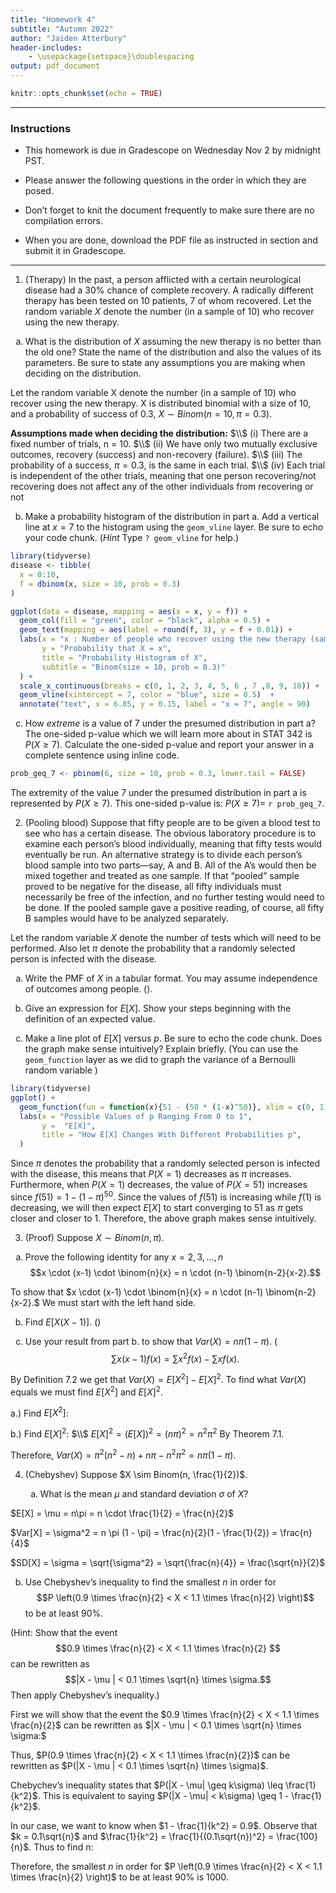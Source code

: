 ```yaml
---
title: "Homework 4"
subtitle: "Autumn 2022"
author: "Jaiden Atterbury"
header-includes:
    - \usepackage{setspace}\doublespacing
output: pdf_document
---
```


```r
knitr::opts_chunk$set(echo = TRUE)

```

* * * 

### Instructions

- This homework is due in Gradescope on Wednesday Nov 2 by midnight PST.

- Please answer the following questions in the order in which they are posed. 

- Don't forget to knit the document frequently to make sure there are no compilation errors. 

- When you are done, download the PDF file as instructed in section and submit it in Gradescope. 


* * *


1. (Therapy) In the past, a person afflicted with a certain neurological disease had a 30% chance of complete recovery. A radically different therapy has been tested on 10 patients, 7 of whom recovered. Let the random variable $X$ denote the number (in a sample of 10) who recover using the new therapy. 

a. What is the distribution of $X$ assuming the new therapy is no better than the old one? State the name of the distribution and also the values of its parameters. Be sure to state any assumptions you are making when deciding on the distribution. 

Let the random variable X denote the number (in a sample of 10) who recover using the new therapy. X is distributed binomial with a size of 10,
and a probability of success of 0.3, $X \sim Binom(n = 10, \pi = 0.3)$. 

**Assumptions made when deciding the distribution:** $\\$
(i) There are a fixed number of trials, n = 10. $\\$
(ii) We have only two mutually exclusive outcomes, recovery (success) and non-recovery (failure). $\\$
(iii) The probability of a success, $\pi = 0.3$, is the same in each trial. $\\$
(iv) Each trial is independent of the other trials, meaning that one person recovering/not recovering does not affect any of the other individuals from recovering or not

b. Make a probability histogram of the distribution in part a. Add a vertical line at $x=7$ to the histogram using the `geom_vline` layer.  Be sure to echo your code chunk. (*Hint* Type `? geom_vline` for help.)

```r
library(tidyverse)
disease <- tibble(
  x = 0:10,
  f = dbinom(x, size = 10, prob = 0.3)
)

ggplot(data = disease, mapping = aes(x = x, y = f)) +
  geom_col(fill = "green", color = "black", alpha = 0.5) +
  geom_text(mapping = aes(label = round(f, 3), y = f + 0.01)) +
  labs(x = "x : Number of people who recover using the new therapy (sample of 10.)",
       y = "Probability that X = x",
       title = "Probability Histogram of X",
       subtitle = "Binom(size = 10, prob = 0.3)"  
  ) +
  scale_x_continuous(breaks = c(0, 1, 2, 3, 4, 5, 6 , 7 ,8, 9, 10)) +
  geom_vline(xintercept = 7, color = "blue", size = 0.5)  +
  annotate("text", x = 6.85, y = 0.15, label = "x = 7", angle = 90)

```

c. How *extreme* is a value of 7 under the presumed distribution in part a? The one-sided p-value which we will learn more about in STAT 342 is $P(X \geq 7)$. Calculate the one-sided p-value and report your answer in a complete sentence using inline code.  

```r
prob_geq_7 <- pbinom(6, size = 10, prob = 0.3, lower.tail = FALSE)
```

The extremity of the value 7 under the presumed distribution in part a is represented by $P(X \geq 7)$. This one-sided p-value is: $P(X \geq 7) =$ `r prob_geq_7`.

2. (Pooling blood) Suppose that fifty people are to be given a blood test to see who has a certain disease. The obvious laboratory procedure is to examine each person’s blood individually,
meaning that fifty tests would eventually be run. An alternative strategy is to divide
each person’s blood sample into two parts—say, A and B. All of the A’s would then
be mixed together and treated as one sample. If that “pooled” sample proved to be negative for the disease, all fifty individuals must necessarily be free of the infection,
and no further testing would need to be done. If the pooled sample gave a positive
reading, of course, all fifty B samples would have to be analyzed separately.

Let the random variable $X$ denote the number of tests which will need to be performed. Also let $\pi$ denote the probability that a randomly selected person is infected with the disease.

a. Write the PMF of $X$ in a tabular format. You may assume independence of outcomes among people. (\emph{Hint: $X$ only has 2 values: 1, 51}).

\begin{tabular}{|c|c|c|} \hline
$x$ & 1 & 51 \\ \hline
$f(x)$ & $(1-\pi)^{50}$ & $1 - (1-\pi)^{50}$  \\ \hline
\end{tabular}

b. Give an expression for $E\left[X \right]$. Show your steps beginning with the definition of an expected value.
\begin{align*}
E[X] &= \sum_x x \cdot P(X = x) = \sum_x x \cdot f(x) \\
&= 1(1 - \pi)^{50} + 51(1 - (1 - \pi)^{50}) \\
&= (1 - \pi)^{50} + 51 - 51(1 - \pi)^{50} \\
&= 51 - 50(1 - \pi)^{50}
\end{align*}

c. Make a line plot of $E\left[X \right]$ versus $p$. Be sure to echo the code chunk. Does the graph make sense intuitively? Explain briefly. (You can use the `geom_function` layer as we did to graph the variance of a Bernoulli random variable )

```r
library(tidyverse)
ggplot() +
  geom_function(fun = function(x){51 - (50 * (1-x)^50)}, xlim = c(0, 1)) +
  labs(x = "Possible Values of p Ranging From 0 to 1",
       y =  "E[X]",
       title = "How E[X] Changes With Different Probabilities p",
  ) 
```

Since $\pi$ denotes the probability that a randomly selected person is infected with the disease, this means that $P(X = 1)$ decreases as $\pi$ increases. Furthermore, when $P(X = 1)$ decreases, the value of $P(X = 51)$ increases since $f(51) = 1 - (1 - \pi)^{50}$. Since the values of $f(51)$ is increasing while $f(1)$ is decreasing, we will then expect $E[X]$ to start converging to $51$ as $\pi$ gets closer and closer to 1. Therefore, the above graph makes sense intuitively.

3. (Proof) Suppose $X \sim Binom(n, \pi)$. 
   
a.  Prove the following identity for any $x = 2, 3, \dots, n$
   $$x \cdot (x-1) \cdot \binom{n}{x} = n \cdot (n-1) \binom{n-2}{x-2}.$$

To show that $x \cdot (x-1) \cdot \binom{n}{x} = n \cdot (n-1) \binom{n-2}{x-2}.$ We must start with the left hand side.
\begin{align*}
x \cdot (x-1) \cdot \binom{n}{x} &= x \cdot (x-1) \cdot \frac{n!}{x!(n-x)!} \quad \text{(Definition of Binomial Coefficient)} \\
&= \frac{x \cdot (x-1)n!}{x \cdot (x-1) \cdot (x-2)!(n-x)!} \\
&= \frac{n!}{(x-2)!(n-x)!} \\
&= \frac{n \cdot (n-1)(n-2)!}{(x-2)!(n-2-(x-2))!} \\
&= n \cdot (n-1) \cdot \binom{n - 2}{x - 2}
\end{align*}

b. Find $E\left[ X (X-1) \right]$. (\emph{Hint: follow the derivation for $E\left[X \right]$ in Theorem 7.1 for the binomial random variable})
\begin{align*}
E[X(X-1)] &= \sum_{x = 0}^{n} x \cdot (x-1) \cdot f(x) = \sum_{x = 0}^{n} x (x-1) \binom{n}{x} \pi^x (1 - \pi)^{n - x}  \\
&= \sum_{x = 2}^{n} x (x-1) \binom{n}{x} \pi^x (1 - \pi)^{n - x} \\
&= n(n-1) \pi^2 \sum_{x = 2}^{n} \binom{n - 2}{x - 2} \pi^{x - 2} (1 - \pi)^{n - x} \quad \text{(By Problem 3a.)} \\
&= n(n-1) \pi^2 \sum_{y = 0}^{n - 2} \binom{n - 2}{y} \pi^{y} (1 - \pi)^{n - 2 - y} \quad \text{(Let $y = x - 2$)} \\
&= \pi^2 (n^2 - n) \quad \text{(By Fact 2)}
\end{align*}
   
c. Use your result from part b. to show that 
   $Var(X) = n \pi (1-\pi).$ (\emph{Hint:} 
   $$\sum x (x-1) f(x) = \sum x^2 f(x) - \sum x f(x).$$
   
By Definition 7.2 we get that $Var(X) = E[X^2] - E[X]^2$. To find what $Var(X)$ equals we must find $E[X^2]$ and $E[X]^2$.

a.) Find $E[X^2]$:
\begin{align*}
E[X^2] &= E[X(X - 1)] + E[X] \quad \text{(Problem 3a. and Lemma 7.2)} \\
&= \sum x (x-1) f(x) + \sum x f(x) \quad \text{(Definition 7.1)} \\
&= \pi^2 (n^2 - n) + n\pi \quad \text{(Problem 3a. and Theorem 7.1)} 
\end{align*}

b.) Find $E[X]^2$: $\\$
$E[X]^2 = (E[X])^2 = (n\pi)^2 = n^2\pi^2$ By Theorem 7.1.

Therefore, $Var(X) = \pi^2 (n^2 - n) + n\pi - n^2\pi^2 = n\pi(1 - \pi)$.
   
4. (Chebyshev) Suppose $X \sim Binom(n, \frac{1}{2})$. 

   a. What is the mean $\mu$ and standard deviation $\sigma$ of $X$?
   
$E[X] = \mu = n\pi = n \cdot \frac{1}{2} = \frac{n}{2}$

$Var[X] = \sigma^2 = n \pi (1 - \pi) = \frac{n}{2}(1 - \frac{1}{2}) = \frac{n}{4}$

$SD[X] = \sigma = \sqrt{\sigma^2} = \sqrt{\frac{n}{4}} = \frac{\sqrt{n}}{2}$
   
   b. Use Chebyshev's inequality to find the smallest $n$ in order for 
$$P \left(0.9 \times \frac{n}{2} < X < 1.1 \times \frac{n}{2} \right)$$ to be at least 90%.

   (Hint: Show that the event $$0.9 \times \frac{n}{2} < X < 1.1 \times \frac{n}{2} $$ can be rewritten as $$|X - \mu | < 0.1 \times \sqrt{n} \times \sigma.$$ Then apply Chebyshev's inequality.)
   
First we will show that the event the $0.9 \times \frac{n}{2} < X < 1.1 \times \frac{n}{2}$ can be rewritten as $|X - \mu | < 0.1 \times \sqrt{n} \times \sigma:$
\begin{align*}
0.9 \times \frac{n}{2} &< X < 1.1 \times \frac{n}{2} \\
0.9\mu &< X < 1.1\mu \\
\mu(1 - 0.1) &< X < \mu(1 + 0.1) \\
\mu - 0.1\mu &< X < \mu + 0.1\mu \\
\mu - 0.1 \times \sqrt{n} \times \sigma &< X < \mu + 0.1 \times \sqrt{n} \times \sigma \\
|X - \mu| &< 0.1 \times \sqrt{n} \times \sigma
\end{align*}

Thus, $P(0.9 \times \frac{n}{2} < X < 1.1 \times \frac{n}{2})$ can be rewritten as $P(|X - \mu | < 0.1 \times \sqrt{n} \times \sigma)$.

Chebychev's inequality states that $P(|X - \mu| \geq k\sigma) \leq \frac{1}{k^2}$. This is equivalent to saying $P(|X - \mu| < k\sigma) \geq 1 - \frac{1}{k^2}$.

In our case, we want to know when $1 - \frac{1}{k^2} = 0.9$. Observe that $k = 0.1\sqrt{n}$ and $\frac{1}{k^2} = \frac{1}{(0.1\sqrt{n})^2} = \frac{100}{n}$. Thus to find n:
\begin{align*}
1 - \frac{1}{k^2} &= 0.9 \\
1 - \frac{100}{n} &= 0.9 \\
0.1 &= \frac{100}{n} \\
n &= \frac{100}{0.1} \\
n &= 1000
\end{align*}

Therefore, the smallest $n$ in order for $P \left(0.9 \times \frac{n}{2} < X < 1.1 \times \frac{n}{2} \right)$ to be at least 90% is $1000$.

<!---
a. Use Chebychev's inequality What can be said about the probability that $40 < X < 60$?

\begi
Suppose that it is known that the number of items produced in a factory during a
week is a random variable - $X$-  with mean 50. 
If the variance of a week’s production is known to equal 25, then what can
be said about the probability that this week’s production will be between 40
and 60? 

<!---
a. Use Chebyshev's inequality to get an upper bound on the probability that the $X$ is at least 2 standard deviations from expected.

a. What can be said, using Chebyshev's inequality, about the  Assume $X \sim Binom(n, \frac{1}{2})$. Use Chebyshev's inequality to get a lower bound on $n$ so that
$$P(|X - \frac{n}{2}| \geq 0.1 n ) \leq 0.1.$$

--->